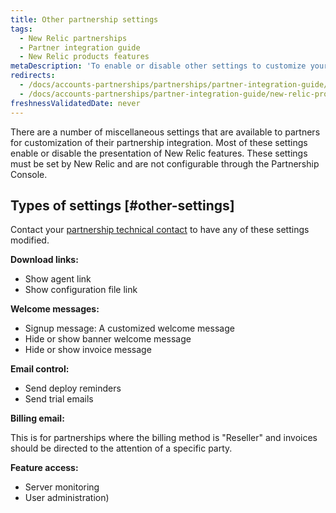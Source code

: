 ```yaml
---
title: Other partnership settings
tags:
  - New Relic partnerships
  - Partner integration guide
  - New Relic products features
metaDescription: 'To enable or disable other settings to customize your partnership integration, contact your New Relic technical resource.'
redirects:
  - /docs/accounts-partnerships/partnerships/partner-integration-guide/other-partnership-settings
  - /docs/accounts-partnerships/partner-integration-guide/new-relic-products-features/other-partnership-settings
freshnessValidatedDate: never
---
```


There are a number of miscellaneous settings that are available to partners for customization of their partnership integration. Most of these settings enable or disable the presentation of New Relic features. These settings must be set by New Relic and are not configurable through the Partnership Console.

## Types of settings [#other-settings]

Contact your [partnership technical contact](/docs/accounts-partnerships/partnerships/partner-integration-guide/contacting-new-relic) to have any of these settings modified.

<DNT>**Download links:**</DNT>

* Show agent link
* Show configuration file link

<DNT>**Welcome messages:**</DNT>

* Signup message: A customized welcome message
* Hide or show banner welcome message
* Hide or show invoice message

<DNT>**Email control:**</DNT>

* Send deploy reminders
* Send trial emails

<DNT>**Billing email:**</DNT>

This is for partnerships where the billing method is "Reseller" and invoices should be directed to the attention of a specific party.

<DNT>**Feature access:**</DNT>

* Server monitoring
* User administration)
